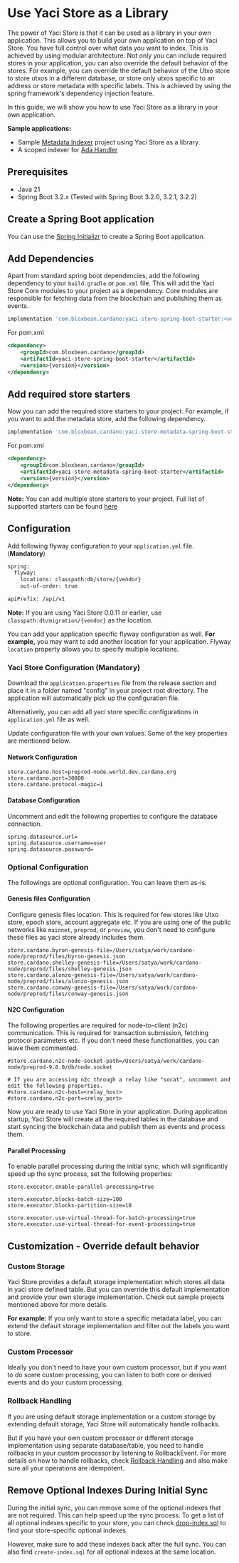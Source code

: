 # Use Yaci Store as a Library

The power of Yaci Store is that it can be used as a library in your own application. This allows you to build your own application on top of Yaci Store.
You have full control over what data you want to index. This is achieved by using modular architecture. Not only you can include required stores in
your application, you can also override the default behavior of the stores. For example, you can override the default behavior of the Utxo store to store
utxos in a different database, or store only utxos specific to an address or store metadata with specific labels. This is achieved by using the
spring framework's dependency injection feature.

In this guide, we will show you how to use Yaci Store as a library in your own application.

**Sample applications:**
- Sample [Metadata Indexer](https://github.com/bloxbean/metadata-indexer) project using Yaci Store as a library.
- A scoped indexer for [Ada Handler](https://github.com/cardano-foundation/adahandle-resolver)

## Prerequisites

- Java 21
- Spring Boot 3.2.x (Tested with Spring Boot 3.2.0, 3.2.1, 3.2.2)

## Create a Spring Boot application

You can use the [Spring Initializr](https://start.spring.io/) to create a Spring Boot application.

## Add Dependencies

Apart from standard spring boot dependencies, add the following dependency to your `build.gradle` or `pom.xml` file.
This will add the Yaci Store Core modules to your project as a dependency. Core modules are responsible for fetching data from the blockchain and
publishing them as events.

```groovy
implementation 'com.bloxbean.cardano:yaci-store-spring-boot-starter:<version>'
```

For pom.xml

```xml
<dependency>
    <groupId>com.bloxbean.cardano</groupId>
    <artifactId>yaci-store-spring-boot-starter</artifactId>
    <version>{version}</version>
</dependency>
```

## Add required store starters

Now you can add the required store starters to your project. For example, if you want to add the metadata store, add the following dependency.

```groovy
implementation 'com.bloxbean.cardano:yaci-store-metadata-spring-boot-starter:<version>'
```

For pom.xml
```xml
<dependency>
    <groupId>com.bloxbean.cardano</groupId>
    <artifactId>yaci-store-metadata-spring-boot-starter</artifactId>
    <version>{version}</version>
</dependency>
```

**Note:** You can add multiple store starters to your project. Full list of supported starters can be found [here](overview.md?#spring-boot-starter)

## Configuration

Add following flyway configuration to your `application.yml` file. (**Mandatory**)

```xml
spring:
  flyway:
    locations: classpath:db/store/{vendor}
    out-of-order: true

apiPrefix: /api/v1
```

**Note:** If you are using Yaci Store 0.0.11 or earlier, use `classpath:db/migration/{vendor}` as the location.

You can add your application specific flyway configuration as well. **For example,** you may want to add another location for your application.
Flyway ``location`` property allows you to specify multiple locations.

### Yaci Store Configuration (Mandatory)

Download the ``application.properties`` file from the release section and place it in a folder named "config" in your project root directory.
The application will automatically pick up the configuration file.

Alternatively, you can add all yaci store specific configurations in ``application.yml`` file as well.

Update configuration file with your own values. Some of the key properties are mentioned below.

#### Network Configuration

```
store.cardano.host=preprod-node.world.dev.cardano.org
store.cardano.port=30000
store.cardano.protocol-magic=1
```

#### Database Configuration

Uncomment and edit the following properties to configure the database connection.

```
spring.datasource.url=
spring.datasource.username=user
spring.datasource.password=
```


### Optional Configuration
The followings are optional configuration. You can leave them as-is.

#### Genesis files Configuration

Configure genesis files location. This is required for few stores like Utxo store, epoch store, account aggregate etc.
If you are using one of the public networks like `mainnet`, `preprod`, or `preview`, you don't need to configure these files as yaci store already includes them.

```
store.cardano.byron-genesis-file=/Users/satya/work/cardano-node/preprod/files/byron-genesis.json
store.cardano.shelley-genesis-file=/Users/satya/work/cardano-node/preprod/files/shelley-genesis.json
store.cardano.alonzo-genesis-file=/Users/satya/work/cardano-node/preprod/files/alonzo-genesis.json
store.cardano.conway-genesis-file=/Users/satya/work/cardano-node/preprod/files/conway-genesis.json
```

#### N2C Configuration

The following properties are required for node-to-client (n2c) communication. This is required for transaction submission,
fetching protocol parameters etc. If you don't need these functionalities, you can leave them commented.
```
#store.cardano.n2c-node-socket-path=/Users/satya/work/cardano-node/preprod-9.0.0/db/node.socket

# If you are accessing n2c through a relay like "socat", uncomment and edit the following properties.
#store.cardano.n2c-host=<relay_host>
#store.cardano.n2c-port=<relay_port>
```

Now you are ready to use Yaci Store in your application. During application startup, Yaci Store will create all the required tables in the database and
start syncing the blockchain data and publish them as events and process them.

#### Parallel Processing
To enable parallel processing during the initial sync, which will significantly speed up the sync process, set the following properties:

```
store.executor.enable-parallel-processing=true

store.executor.blocks-batch-size=100
store.executor.blocks-partition-size=10

store.executor.use-virtual-thread-for-batch-processing=true
store.executor.use-virtual-thread-for-event-processing=true
```

## Customization - Override default behavior

### **Custom Storage**

Yaci Store provides a default storage implementation which stores all data in yaci store defined table.
But you can override this default implementation and provide your own storage implementation. Check out sample projects mentioned above for more details.

**For example:** If you only want to store a specific metadata label, you can extend the default storage implementation and filter out the labels you want to store.

### **Custom Processor**

Ideally you don't need to have your own custom processor, but if you want to do some custom processing, you can listen to both core or derived events and do your custom processing.

### **Rollback Handling**

If you are using default storage implementation or a custom storage by extending default storage, Yaci Store will automatically handle rollbacks.

But if you have your own custom processor or different storage implementation using separate database/table, you need to handle rollbacks in your custom processor by listening to RollbackEvent.
For more details on how to handle rollbacks, check [Rollback Handling](design.md#handling-rollbacks) and also make sure all your operations are idempotent.

## Remove Optional Indexes During Initial Sync

During the initial sync, you can remove some of the optional indexes that are not required. This can help speed up the sync process.
To get a list of all optional indexes specific to your store, you can check [drop-index.sql](https://github.com/bloxbean/yaci-store/blob/main/applications/all/src/main/resources/sql/drop-index.sql)
to find your store-specific optional indexes.

However, make sure to add these indexes back after the full sync. You can also find `create-index.sql` for all optional indexes at the same location.

